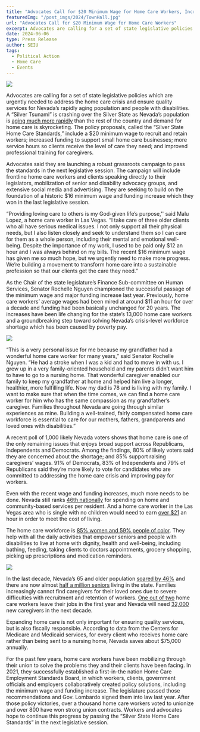 ---
title: "Advocates Call for $20 Minimum Wage for Home Care Workers, Increased Funding and Training to Ensure Quality Services for Rapidly Aging Nevada"
featuredImg: "/post_imgs/2024/TownHall.jpg"
url: "Advocates Call for $20 Minimum Wage for Home Care Workers"
excerpt: Advocates are calling for a set of state legislative policies which are urgently needed to address the home care crisis and ensure quality services for Nevada’s rapidly aging population and people with disabilities. The policy proposals, called the “Silver State Home Care Standards,” include a $20 minimum wage to recruit and retain workers; increased funding to support small home care businesses; more service hours so clients receive the level of care they need; and improved professional training for caregivers.
date: 2024-06-06
type: Press Release
author: SEIU
tags:
  - Political Action
  - Home Care
  - Events
---

![](/post_imgs/2024/TownHall2.jpg)

Advocates are calling for a set of state legislative policies which are urgently needed to address the home care crisis and ensure quality services for Nevada’s rapidly aging population and people with disabilities. A “Silver Tsunami” is crashing over the Silver State as Nevada’s population is [aging much more rapidly](https://www.reviewjournal.com/local/local-nevada/nevada-growing-older-more-diverse-census-data-shows-1691182/) than the rest of the country and demand for home care is skyrocketing. The policy proposals, called the “Silver State Home Care Standards,” include a $20 minimum wage to recruit and retain workers; increased funding to support small home care businesses; more service hours so clients receive the level of care they need; and improved professional training for caregivers. 

Advocates said they are launching a robust grassroots campaign to pass the standards in the next legislative session. The campaign will include frontline home care workers and clients speaking directly to their legislators, mobilization of senior and disability advocacy groups, and extensive social media and advertising. They are seeking to build on the foundation of a historic $16 minimum wage and funding increase which they won in the last legislative session. 

“Providing loving care to others is my God-given life’s purpose,'' said Malu Lopez, a home care worker in Las Vegas. “I take care of three older clients who all have serious medical issues. I not only support all their physical needs, but I also listen closely and seek to understand them so I can care for them as a whole person, including their mental and emotional well-being. Despite the importance of my work, I used to be paid only $12 an hour and I was always behind on my bills. The recent $16 minimum wage has given me so much hope, but we urgently need to make more progress. We’re building a movement to transform home care into a sustainable profession so that our clients get the care they need.”

As the Chair of the state legislature’s Finance Sub-committee on Human Services, Senator Rochelle Nguyen championed the successful passage of the minimum wage and major funding increase last year. Previously, home care workers’ average wages had been mired at around $11 an hour for over a decade and funding had been basically unchanged for 20 years. The increases have been life changing for the state’s 13,000 home care workers and a groundbreaking step toward solving Nevada’s crisis-level workforce shortage which has been caused by poverty pay. 

![](/post_imgs/2024/TownHall3.jpg)

“This is a very personal issue for me because my grandfather had a wonderful home care worker for many years,” said Senator Rochelle Nguyen. “He had a stroke when I was a kid and had to move in with us. I grew up in a very family-oriented household and my parents didn’t want him to have to go to a nursing home. That wonderful caregiver enabled our family to keep my grandfather at home and helped him live a longer, healthier, more fulfilling life. Now my dad is 78 and is living with my family. I want to make sure that when the time comes, we can find a home care worker for him who has the same compassion as my grandfather’s caregiver. Families throughout Nevada are going through similar experiences as mine. Building a well-trained, fairly compensated home care workforce is essential to care for our mothers, fathers, grandparents and loved ones with disabilities.”

A recent poll of 1,000 likely Nevada voters shows that home care is one of the only remaining issues that enjoys broad support across Republicans, Independents and Democrats. Among the findings, 80% of likely voters said they are concerned about the shortage; and 85% support raising caregivers’ wages. 91% of Democrats, 83% of Independents and 79% of Republicans said they’re more likely to vote for candidates who are committed to addressing the home care crisis and improving pay for workers. 

Even with the recent wage and funding increases, much more needs to be done. Nevada still ranks [46th nationally](https://www.medicaid.gov/medicaid/long-term-services-supports/reports-evaluations/index.html) for spending on home and community-based services per resident. And a home care worker in the Las Vegas area who is single with no children would need to earn [over $21](https://www.epi.org/resources/budget/) an hour in order to meet the cost of living. 

The home care workforce is [85% women and 59% people of color](https://www.phinational.org/policy-research/workforce-data-center/). They help with all the daily activities that empower seniors and people with disabilities to live at home with dignity, health and well-being, including bathing, feeding, taking clients to doctors appointments, grocery shopping, picking up prescriptions and medication reminders. 

![](/post_imgs/2024/TownHall4.jpg)

In the last decade, Nevada’s 65 and older population [soared by 46%](https://adsd.nv.gov/uploadedFiles/adsdnvgov/content/About/Reports2/Elders_Count_2023-Final.pdf) and there are now almost [half a million seniors](https://adsd.nv.gov/uploadedFiles/adsdnvgov/content/About/Reports2/Elders_Count_2023-Final.pdf) living in the state. Families increasingly cannot find caregivers for their loved ones due to severe difficulties with recruitment and retention of workers. [One out of two](https://www.guinncenter.org/wp-content/uploads/2020/09/Guinn-Center-Helping-Hands-Ex-Summary.pdf) home care workers leave their jobs in the first year and Nevada will need [32,000](https://www.phinational.org/policy-research/workforce-data-center/#states=32&amp;var=Employment+Projections) new caregivers in the next decade.

Expanding home care is not only important for ensuring quality services, but is also fiscally responsible. According to data from the Centers for Medicare and Medicaid services, for every client who receives home care rather than being sent to a nursing home, Nevada saves about $75,000 annually.

For the past few years, home care workers have been mobilizing through their union to solve the problems they and their clients have been facing. In 2021, they successfully established a first-in-the nation Home Care Employment Standards Board, in which workers, clients, government officials and employers collaboratively created policy solutions, including the minimum wage and funding increase. The legislature passed those recommendations and Gov. Lombardo signed them into law last year. After those policy victories, over a thousand home care workers voted to unionize and over 800 have won strong union contracts. Workers and advocates hope to continue this progress by passing the “Silver State Home Care Standards” in the next legislative session. 
